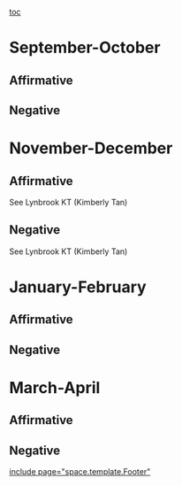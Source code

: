 [[toc]]
=September-October= 
==Affirmative== 
==Negative== 

=November-December= 
==Affirmative== 

See Lynbrook KT (Kimberly Tan)

==Negative== 

See Lynbrook KT (Kimberly Tan)

=January-February= 
==Affirmative== 
==Negative== 

=March-April= 
==Affirmative== 
==Negative== 

[[include page="space.template.Footer"]]
